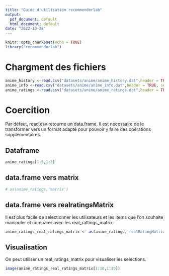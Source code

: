 ```yaml
---
title: "Guide d'utilisation recommenderlab"
output:
  pdf_document: default
  html_document: default
date: "2022-10-28"
---
```


```r
knitr::opts_chunk$set(echo = TRUE)
library("recommenderlab")
```

# Chargment des fichiers 
```r
anime_history <-read.csv("datasets/anime/anime_history.dat",header = TRUE, sep = "\t")
anime_info <-read.csv("datasets/anime/anime_info.dat",header = TRUE, sep = "\t")
anime_ratings <-read.csv("datasets/anime/anime_ratings.dat",header = TRUE, sep = "\t")
```

# Coercition
Par défaut, read.csv retourne un data.frame. Il est necessaire de le transformer
vers un format adapté pour pouvoir y faire des opérations supplémentaires.

## Dataframe 

```r
anime_ratings[1:5,1:3]
```
## data.frame vers matrix
```r
# as(anime_ratings,'matrix')
```
## data.frame vers realratingsMatrix
Il est plus facile de selectionner les utilisateurs et les items que l'on souhaite 
manipuler et comparer avec les real_rattings_matrix.
```r
anime_ratings_real_ratings_matrix <- as(anime_ratings,'realRatingMatrix')
```

## Visualisation
On peut utiliser un real_ratings_matrix pour visualiser les selections.
```r
image(anime_ratings_real_ratings_matrix[1:10,1:30])
```